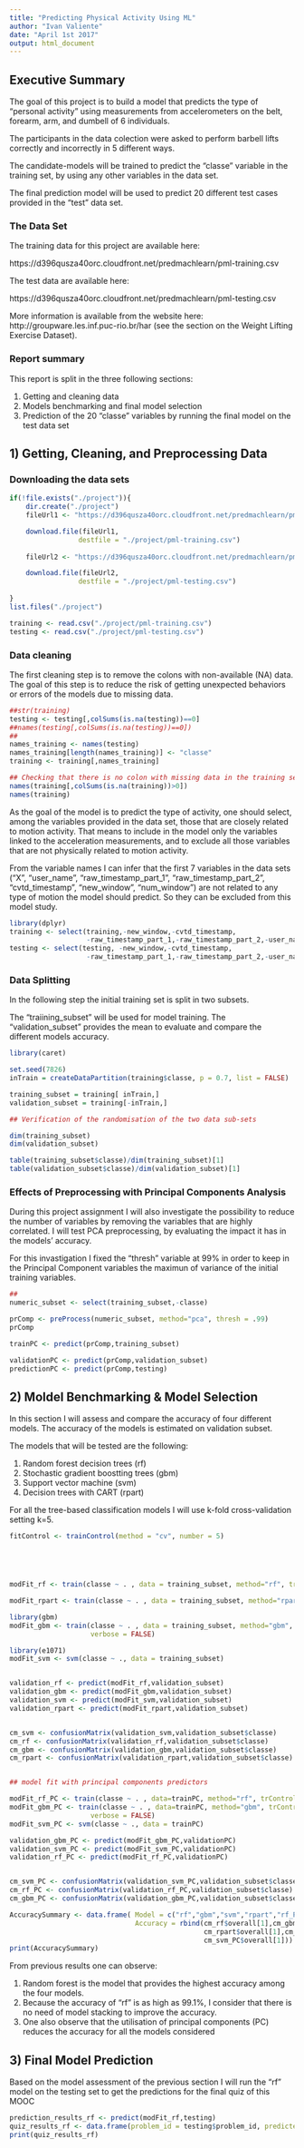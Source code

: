 ---
title: "Predicting Physical Activity Using ML"
author: "Ivan Valiente"
date: "April 1st 2017"
output: html_document
---


## Executive Summary

The goal of this project is to build a model that predicts the type of "personal activity" using measurements from accelerometers on the belt, forearm, arm, and dumbell of 6 individuals.

The participants in the data colection were asked to perform barbell lifts correctly and incorrectly in 5 
different ways.

The candidate-models will be trained to predict the "classe" variable in the training set, by using any other 
variables in the data set.

The final prediction model will be used to predict 20 different test cases provided in the "test" data set.

### The Data Set

The training data for this project are available here:

https://d396qusza40orc.cloudfront.net/predmachlearn/pml-training.csv

The test data are available here:

https://d396qusza40orc.cloudfront.net/predmachlearn/pml-testing.csv

More information is available from the website here: http://groupware.les.inf.puc-rio.br/har (see the section on the Weight Lifting Exercise Dataset).

### Report summary

This report is split in the three following sections:

1. Getting and cleaning data
2. Models benchmarking and final model selection
3. Prediction of the 20 "classe" variables by running the final model on the test data set 


## 1) Getting, Cleaning, and Preprocessing Data

### Downloading the data sets

```{r}
if(!file.exists("./project")){
    dir.create("./project")
    fileUrl1 <- "https://d396qusza40orc.cloudfront.net/predmachlearn/pml-training.csv"

    download.file(fileUrl1, 
                 destfile = "./project/pml-training.csv")
    
    fileUrl2 <- "https://d396qusza40orc.cloudfront.net/predmachlearn/pml-testing.csv"

    download.file(fileUrl2, 
                 destfile = "./project/pml-testing.csv")
 
}
list.files("./project")

training <- read.csv("./project/pml-training.csv")
testing <- read.csv("./project/pml-testing.csv")


```

### Data cleaning 

The first cleaning step is to remove the colons with non-available (NA) data. The goal of this step is to reduce the risk of getting unexpected behaviors or errors of the models due to missing data. 
```{r}
##str(training)
testing <- testing[,colSums(is.na(testing))==0]
##names(testing[,colSums(is.na(testing))==0])
##
names_training <- names(testing)
names_training[length(names_training)] <- "classe"
training <- training[,names_training]

## Checking that there is no colon with missing data in the training set
names(training[,colSums(is.na(training))>0])
names(training)


```
As the goal of the model is to predict the type of activity, one should select, among the variables provided in the data set, those that are closely related to motion activity. That means to include in the model only the variables linked to the acceleration measurements, and to exclude all those variables that are not physically related to motion activity.

From the variable names I can infer that the first 7 variables in the data sets  ("X", "user_name",
"raw_timestamp_part_1", "raw_timestamp_part_2",  "cvtd_timestamp", "new_window", "num_window") are not related to any type of motion the model should predict. So they can be excluded from this model study.
 

```{r}
library(dplyr)
training <- select(training,-new_window,-cvtd_timestamp,
                   -raw_timestamp_part_1,-raw_timestamp_part_2,-user_name,-num_window,-X)
testing <- select(testing, -new_window,-cvtd_timestamp,
                   -raw_timestamp_part_1,-raw_timestamp_part_2,-user_name,-num_window,-X)


```

### Data Splitting

In the following step the initial training set is split in two subsets.

The "traiining_subset" will be used for model training. The "validation_subset" provides the mean to evaluate 
and compare the different models accuracy.


```{r}
library(caret)

set.seed(7826)
inTrain = createDataPartition(training$classe, p = 0.7, list = FALSE)

training_subset = training[ inTrain,]
validation_subset = training[-inTrain,]

## Verification of the randomisation of the two data sub-sets

dim(training_subset)
dim(validation_subset)

table(training_subset$classe)/dim(training_subset)[1]
table(validation_subset$classe)/dim(validation_subset)[1]


```

### Effects of Preprocessing with Principal Components Analysis

During this project assignment I will also investigate the possibility to reduce the number of variables by removing the variables that are highly correlated. I will test PCA
preprocessing, by evaluating the impact it has in the models' accuracy. 

For this invastigation I fixed the "thresh" variable at 99% in order to keep in the Principal Component
variables the maximun of variance of the initial training variables.

```{r}
##
numeric_subset <- select(training_subset,-classe)

prComp <- preProcess(numeric_subset, method="pca", thresh = .99)
prComp

trainPC <- predict(prComp,training_subset)

validationPC <- predict(prComp,validation_subset)
predictionPC <- predict(prComp,testing)
```


## 2) Moldel Benchmarking & Model Selection


In this section I will assess and compare the accuracy of four different models. The accuracy of the models is
estimated on validation subset.

The models that will be tested are the following: 

1. Random forest decision trees (rf) 
2. Stochastic gradient boostting trees (gbm)
3. Support vector machine (svm)
4. Decision trees with CART (rpart)

For all the tree-based classification models I will use k-fold cross-validation setting k=5.


```{r}
fitControl <- trainControl(method = "cv", number = 5)





modFit_rf <- train(classe ~ . , data = training_subset, method="rf", trControl = fitControl)

modFit_rpart <- train(classe ~ . , data = training_subset, method="rpart", trControl = fitControl)

library(gbm)
modFit_gbm <- train(classe ~ . , data = training_subset, method="gbm", trControl = fitControl,
                    verbose = FALSE)

library(e1071)
modFit_svm <- svm(classe ~ ., data = training_subset) 


validation_rf <- predict(modFit_rf,validation_subset)
validation_gbm <- predict(modFit_gbm,validation_subset)
validation_svm <- predict(modFit_svm,validation_subset)
validation_rpart <- predict(modFit_rpart,validation_subset)


cm_svm <- confusionMatrix(validation_svm,validation_subset$classe)
cm_rf <- confusionMatrix(validation_rf,validation_subset$classe)
cm_gbm <- confusionMatrix(validation_gbm,validation_subset$classe)
cm_rpart <- confusionMatrix(validation_rpart,validation_subset$classe)


## model fit with principal components predictors

modFit_rf_PC <- train(classe ~ . , data=trainPC, method="rf", trControl = fitControl)
modFit_gbm_PC <- train(classe ~ . , data=trainPC, method="gbm", trControl = fitControl,
                    verbose = FALSE)
modFit_svm_PC <- svm(classe ~ ., data = trainPC) 

validation_gbm_PC <- predict(modFit_gbm_PC,validationPC)
validation_svm_PC <- predict(modFit_svm_PC,validationPC)
validation_rf_PC <- predict(modFit_rf_PC,validationPC)


cm_svm_PC <- confusionMatrix(validation_svm_PC,validation_subset$classe)
cm_rf_PC <- confusionMatrix(validation_rf_PC,validation_subset$classe)
cm_gbm_PC <- confusionMatrix(validation_gbm_PC,validation_subset$classe)

AccuracySummary <- data.frame( Model = c("rf","gbm","svm","rpart","rf_PC","gbm_PC","svm_PC"),
                               Accuracy = rbind(cm_rf$overall[1],cm_gbm$overall[1],cm_svm$overall[1],
                                                cm_rpart$overall[1],cm_rf_PC$overall[1],cm_gbm_PC$overall[1],
                                                cm_svm_PC$overall[1]))
print(AccuracySummary)

```

From previous results one can observe:

1. Random forest is the model that provides the highest accuracy among the four models.
2. Because the accuracy of "rf" is as high as 99.1%, I consider that there is no need of model stacking to improve the accuracy.
3. One also observe that the utilisation of principal components (PC) reduces the accuracy for all the models considered

## 3) Final Model Prediction

Based on the model assessment of the previous section I will run the "rf" model on the testing set to get the predictions for the final quiz of this MOOC

```{r}
prediction_results_rf <- predict(modFit_rf,testing)
quiz_results_rf <- data.frame(problem_id = testing$problem_id, predicted_classe = prediction_results_rf)
print(quiz_results_rf)

```